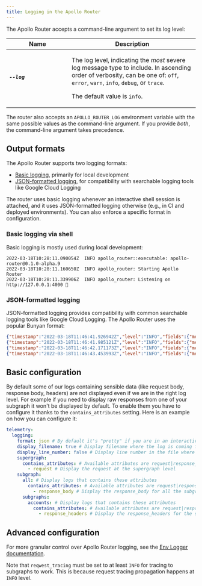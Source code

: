 ```yaml
---
title: Logging in the Apollo Router
---
```



The Apollo Router accepts a command-line argument to set its log level:

<table class="field-table api-ref">
  <thead>
    <tr>
      <th>Name</th>
      <th>Description</th>
    </tr>
  </thead>

<tbody>

<tr>
<td style="min-width: 150px;">

##### `--log`

</td>
<td>

The log level, indicating the _most_ severe log message type to include. In ascending order of verbosity, can be one of: `off`, `error`, `warn`, `info`, `debug`, or `trace`.

The default value is `info`.

</td>
</tr>

</tbody>
</table>

The router also accepts an `APOLLO_ROUTER_LOG` environment variable with the same possible values as the command-line argument. If you provide _both_, the command-line argument takes precedence.

## Output formats

The Apollo Router supports two logging formats:

- [Basic logging](#basic-logging-via-shell), primarily for local development
- [JSON-formatted logging](#json-formatted-logging), for compatibility with searchable logging tools like Google Cloud Logging

The router uses basic logging whenever an interactive shell session is attached, and it uses JSON-formatted logging otherwise (e.g., in CI and deployed environments). You can also enforce a specific format in configuration.

### Basic logging via shell

Basic logging is mostly used during local development:

```
2022-03-18T10:28:11.090054Z  INFO apollo_router::executable: apollo-router@0.1.0-alpha.9
2022-03-18T10:28:11.160650Z  INFO apollo_router: Starting Apollo Router
2022-03-18T10:28:11.339906Z  INFO apollo_router: Listening on http://127.0.0.1:4000 🚀
```

### JSON-formatted logging

JSON-formatted logging provides compatibility with common searchable logging tools like Google Cloud Logging. The Apollo Router uses the popular Bunyan format:

```json
{"timestamp":"2022-03-18T11:46:41.926942Z","level":"INFO","fields":{"message":"apollo-router@0.1.0-alpha.9"},"target":"apollo_router::executable"}
{"timestamp":"2022-03-18T11:46:41.985121Z","level":"INFO","fields":{"message":"Starting Apollo Router"},"target":"apollo_router"}
{"timestamp":"2022-03-18T11:46:42.171173Z","level":"INFO","fields":{"message":"Listening on http://127.0.0.1:4000 🚀"},"target":"apollo_router"}
{"timestamp":"2022-03-18T11:46:43.453993Z","level":"INFO","fields":{"message":"Stopped"},"target":"apollo_router"}
```

## Basic configuration

By default some of our logs containing sensible data (like request body, response body, headers) are not displayed even if we are in the right log level.
For example if you need to display raw responses from one of your subgraph it won't be displayed by default. To enable them you have to configure it thanks to the `contains_attributes` setting.
Here is an example on how you can configure it:

```yaml title="router.yaml"
telemetry:
  logging:
    format: json # By default it's "pretty" if you are in an interactive shell session
    display_filename: true # Display filename where the log is coming from. Default: true
    display_line_number: false # Display line number in the file where the log is coming from. Default: true
    supergraph:
      contains_attributes: # Available attributes are request|response_body|response_headers|operation_name
        - request # Display the request at the supergraph level
    subgraph:
      all: # Display logs that contains these attributes
        contains_attributes: # Available attributes are request|response_body|response_headers|operation_name
          - response_body # Display the response_body for all the subgraph calls
      subgraphs:
        accounts: # Display logs that contains these attributes
          contains_attributes: # Available attributes are request|response_body|response_headers|operation_name
            - response_headers # Display the response_headers for the subgraph "accounts"
```

## Advanced configuration

For more granular control over Apollo Router logging, see the [Env Logger documentation](https://docs.rs/env_logger/latest/env_logger/).

Note that `reqwest_tracing` must be set to at least `INFO` for tracing to subgraphs to work. This is because request tracing propagation happens at `INFO` level.
